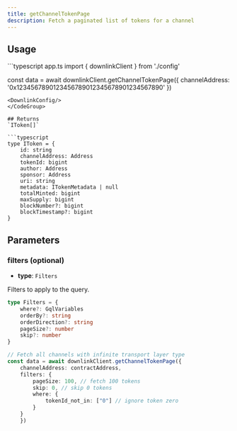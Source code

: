 ```yaml
---
title: getChannelTokenPage
description: Fetch a paginated list of tokens for a channel
---
```



## Usage
<CodeGroup>
```typescript app.ts
import { downlinkClient } from './config'

const data = await downlinkClient.getChannelTokenPage({
    channelAddress: '0x1234567890123456789012345678901234567890'
})
```
<DownlinkConfig/>
</CodeGroup>

## Returns
`IToken[]`

```typescript
type IToken = {
    id: string
    channelAddress: Address
    tokenId: bigint
    author: Address
    sponsor: Address
    uri: string
    metadata: ITokenMetadata | null
    totalMinted: bigint
    maxSupply: bigint
    blockNumber?: bigint
    blockTimestamp?: bigint
}
```
## Parameters

### filters (optional)
- **type**: `Filters`

Filters to apply to the query.

```typescript
type Filters = {
    where?: GqlVariables
    orderBy?: string
    orderDirection?: string
    pageSize?: number
    skip?: number
}
```

```typescript
// Fetch all channels with infinite transport layer type
const data = await downlinkClient.getChannelTokenPage({
    channelAddress: contractAddress,
    filters: {
        pageSize: 100, // fetch 100 tokens
        skip: 0, // skip 0 tokens
        where: {
            tokenId_not_in: ["0"] // ignore token zero
        }
    }
    })
```